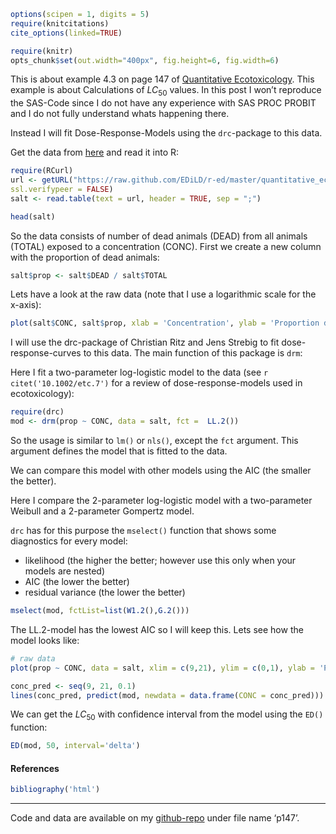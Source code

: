 ```r
options(scipen = 1, digits = 5)
require(knitcitations)
cite_options(linked=TRUE)
```
```r
require(knitr)
opts_chunk$set(out.width="400px", fig.height=6, fig.width=6)
```

This is about example 4.3 on page 147 of [Quantitative Ecotoxicology](http://www.crcpress.com/product/isbn/9781439835647). This example is about Calculations of $LC_{50}$ values.
In this post I won't reproduce the SAS-Code since I do not have any experience with SAS PROC PROBIT and I do not fully understand whats happening there.

Instead I will fit Dose-Response-Models using the `drc`-package to this data.


Get the data from [here](https://raw.github.com/EDiLD/r-ed/master/quantitative_ecotoxicology/data/p147.csv) and read it into R:

```r
require(RCurl)
url <- getURL("https://raw.github.com/EDiLD/r-ed/master/quantitative_ecotoxicology/data/p147.csv",
ssl.verifypeer = FALSE)
salt <- read.table(text = url, header = TRUE, sep = ";")
```
```r
head(salt)
```

So the data consists of number of dead animals (DEAD) from all animals (TOTAL) exposed to a concentration (CONC).
First we create a new column with the proportion of dead animals:

```r
salt$prop <- salt$DEAD / salt$TOTAL
```

Lets have a look at the raw data (note that I use a logarithmic scale for the x-axis):
```r
plot(salt$CONC, salt$prop, xlab = 'Concentration', ylab = 'Proportion dead', log='x')
```


I will use the drc-package of Christian Ritz and Jens Strebig to fit dose-response-curves to this data. The main function of this package is `drm`:


Here I fit a two-parameter log-logistic model to the data (see `r citet('10.1002/etc.7')` for a review of dose-response-models used in ecotoxicology):
```r
require(drc)
mod <- drm(prop ~ CONC, data = salt, fct =  LL.2())
```

So the usage is similar to `lm()` or `nls()`, except the `fct` argument. This argument defines the model that is fitted to the data.

We can compare this model with other models using the AIC (the smaller the better). 

Here I compare the 2-parameter log-logistic model with a two-parameter Weibull and a 2-parameter Gompertz model. 

`drc` has for this purpose the `mselect()` function that shows some diagnostics for every model:

* likelihood (the higher the better; however use this only when your models are nested)
* AIC (the lower the better)
* residual variance (the lower the better)

```r
mselect(mod, fctList=list(W1.2(),G.2()))
```

The LL.2-model has the lowest AIC so I will keep this. 
Lets see how the model looks like:
```r
# raw data
plot(prop ~ CONC, data = salt, xlim = c(9,21), ylim = c(0,1), ylab = 'Proportion dead', xlab = 'Concentration')

conc_pred <- seq(9, 21, 0.1)
lines(conc_pred, predict(mod, newdata = data.frame(CONC = conc_pred)))
```

We can get the $LC_{50}$ with confidence interval from the model using the `ED()` function:
```r
ED(mod, 50, interval='delta')
```


#### References

```r
bibliography('html')
```

-----------------------------------
Code and data are available on my [github-repo](https://github.com/EDiLD/r-ed/tree/master/quantitative_ecotoxicology) under file name 'p147'.
